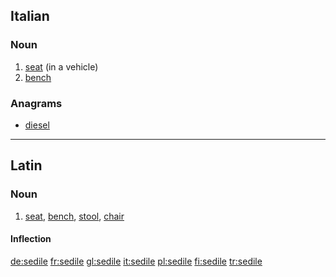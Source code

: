 ==Italian==

===Noun===
{{it-noun|sedil|m|e|i}}

# [[seat]] (in a vehicle)
# [[bench]]

===Anagrams===
* [[diesel#Italian|diesel]]

----
==Latin==

===Noun===
{{la-noun|sedīle|sedilis|sedilis|n|third}}

# [[seat]], [[bench]], [[stool]], [[chair]]

====Inflection====
{{la-decl-3rd-INEUT|sedile|sedīle|sedil|sedil}}

[[de:sedile]]
[[fr:sedile]]
[[gl:sedile]]
[[it:sedile]]
[[pl:sedile]]
[[fi:sedile]]
[[tr:sedile]]